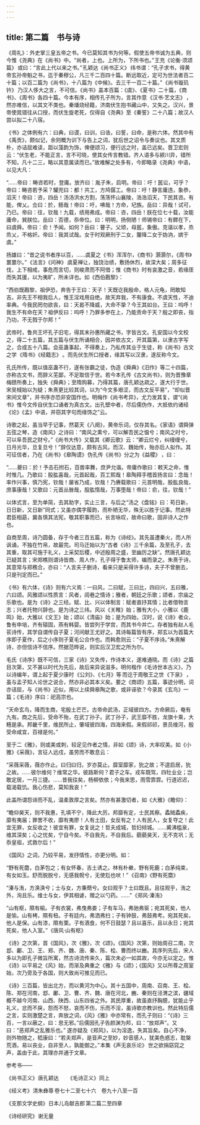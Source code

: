 ```yaml
---
---
---
```

title: 第二篇　书与诗
---



《周礼》：外史掌三皇五帝之书。今已莫知其书为何等。假使五帝书诚为五典，则今惟《尧典》在《尚书》中。“尚者，上也。上所为，下所书也。” 王充《论衡·须颂篇》 或曰：“言此上代以来之书。” 孔颖达《尚书正义》 纬书谓：“孔子求书，得黄帝玄孙帝魁之书，迄于秦穆公，凡三千二百四十篇。断远取近，定可为世法者百二十篇；以百二篇为《尚书》，十八篇为《中候》。去三千一百二十篇。” 《尚书璇玑钤》 乃汉人侈大之言，不可信。《尚书》盖本百篇：《虞》、《夏书》二十篇，《商书》、《周书》各四十篇。今本有序，相传孔子所为，言其作意 《汉书·艺文志》 ，然亦难信，以其文不类也。秦燔烧经籍，济南伏生抱书藏山中，又失之。汉兴，景帝使晁错往从口授，而伏生旋老死，仅得自《尧典》至《秦誓》二十八篇；故汉人尝以拟二十八宿。

《书》之体例有六：曰典，曰谟，曰训，曰诰，曰誓，曰命，是称六体。然其中有《禹贡》，颇似记，余则概为训下与告上之词，犹后世之诏令与奏议也。其文质朴，亦诘屈难读，距以藻韵为饰，俾便颂习，便行远之时，盖已远矣。晋卫宏则云：“伏生老，不能正言，言不可晓，使其女传言教错。齐人语多与颍川异，错所不知，凡十二三，略以其意属读而已。”故难解之处多有，今即略录《尧典》中语，以见大凡：

“……帝曰：畴咨若时，登庸。放齐曰：胤子朱，启明。帝曰：吁！嚚讼，可乎？帝曰：畴咨若予采？驩兜曰：都！共工，方鸠僝工。帝曰：吁！静言庸违，象恭，滔天！帝曰：咨，四岳！汤汤洪水方割，荡荡怀山襄陵，浩浩滔天，下民其咨。有能，俾乂。佥曰：於，鲧哉！帝曰：吁，咈哉！方命，圮族。岳曰：异哉！试可，乃已。帝曰：往，钦哉！九载，绩用弗成。帝曰：咨，四岳！朕在位七十载，汝能庸命，巽朕位。岳曰：否德，忝帝位。曰：明明，扬侧陋！师锡帝曰：有鳏在下，曰虞舜。帝曰：俞！予闻。如何？岳曰：瞽子。父顽，母嚚，象傲。克谐以孝，烝烝乂，不格奸。帝曰：我其试哉。女于时观厥刑于二女，釐降二女于妫汭，嫔于虞。”

扬雄曰：“昔之说书者序以百，……虞夏之《书》浑浑尔，《商书》灏灏尔，《周书》噩噩尔。” 《法言》《问神》 虞夏禅让，独饶治绩，敷扬休烈，故深大矣；周多征伐，上下相戒，事危而言切，则峻肃而不阿借；惟《商书》时有哀激之音，若缘厓而失其援，以为夷旷，所未详也。如《西伯戡黎》：

“西伯既戡黎，祖伊恐，奔告于王曰：天子！天既讫我殷命，格人元龟，罔敢知吉。非先王不相我后人，惟王淫戏用自绝。故天弃我，不有康食。不虞天性，不迪率典。今我民罔勿欲丧，曰：天曷不降威，大命不挚？今王其如台。王曰：呜呼！我生不有命在天？祖伊反曰：呜呼！乃罪多参在上，乃能责命于天？殷之即丧，指乃功，不无戮于尔邦！”

武帝时，鲁共王坏孔子旧宅，得其末孙惠所藏之书，字皆古文。孔安国以今文校之，得二十五篇，其五篇与伏生所诵相合，因并依古文，开其篇第，以隶古字写之，合成五十八篇。会巫蛊事起，不得奏上，乃私传其业于生徒，称《尚书》古文之学 《隋书》《经籍志》 。而先伏生所口授者，缘其写以汉隶，遂反称今文。

孔氏所传，既以值巫蛊不行，遂有张霸之徒，伪造《舜典》《汨作》等二十四篇，亦称古文书，而辞义芜鄙，不足取信于世。若今本孔传《古文尚书》，则为晋豫章梅赜所奏上，独失《舜典》；至隋购募，乃得其篇，唐孔颖达疏之，遂大行于世。宋吴棫始以为疑；朱熹更比较其词，以为“今文多艰涩，而古文反平易”，“却似晋宋间文章”，并书序亦恐非安国作也。明梅作《尚书考异》，尤力发其复，谓“《尚书》惟今文传自伏生口诵者为真古文。出孔壁中者，尽后儒伪作，大抵依约诸经《论》《孟》中语，并窃其字句而缘饰之”云。

诗歌之起，虽当早于记事，然葛天《八阕》，黄帝乐词，仅存其名。《家语》谓舜弹五弦之琴，造《南风》之诗曰：“南风之熏兮，可以解吾民之愠兮；南风之时兮，可以阜吾民之财兮。”《尚书大传》又载其《卿云歌》云：“卿云烂兮，纠缦缦兮，日月光华，旦复旦兮！”辞仅达意，颇有古风，而汉、魏始传，殆亦后人拟作。其可征信者，乃在《尚书》《皋陶谟》 伪孔传《尚书》分之为《益稷》 ，曰：

“……夔曰：於！予击石拊石，百兽率舞，庶尹允谐。帝庸作歌曰：敕天之命，惟时惟几。乃歌曰：股肱喜哉，元首起哉，百工熙哉！皋陶拜手稽首扬言曰：念哉！率作兴事，慎乃宪，钦哉！屡省乃成，钦哉！乃赓载歌曰：元首明哉，股肱良哉，庶事康哉！又歌曰：元首丛脞哉，股肱惰哉，万事堕哉！帝曰：俞，往，钦哉！”

以体式言，至为单简，去其助字，实止三言，与后之“汤之《盘铭》曰：苟日新，日日新，又日新”同式；又虽亦偶字履韵，而朴陋无华，殊无以胜于记事。然此特君臣相勗，冀各慎其法宪，敬其职事而已，长言咏叹，故命曰歌，固非诗人之作也。

自商至周，诗乃圆备，存于今者三百五篇，称为《诗经》。其先虽遭秦火，而人所讽诵，不独在竹帛，故最完。司马迁始以为“古者《诗》三千余篇，及至孔子，去其重，取其可施于礼义，上采契后稷，中述殷周之盛，至幽厉之缺”。然唐孔颖达已疑其言；宋郑樵则谓诗皆商、周人作，孔子得于鲁太师，编而录之。朱熹于诗，其意常与郑樵合，亦曰：“人言夫子删诗，看来只是采得许多诗，夫子不曾删去，只是刊定而已。”

《书》有六体，《诗》则有六义焉：一曰风，二曰赋，三曰比，四曰兴，五曰雅，六曰颂。风雅颂以性质言：风者，闾巷之情诗；雅者，朝廷之乐歌；颂者，宗庙之乐歌也。是为《诗》之三经。赋、比、兴以体制言：赋者直抒其情；比者借物言志；兴者托物兴辞也。是为诗之三纬。风以《关睢》始；雅有大小，小雅以《鹿鸣》始，大雅以《文王》始；颂以《清庙》始；是为四始，汉时，说《诗》者众，鲁有申培，齐有辕固，燕有韩婴。皆尝列于学宫，而其书今并亡。存者独有赵人毛苌诗传，其学自谓传自子夏；河间献王尤好之。其诗每篇皆有序，郑玄以为首篇大序即子夏作，后之小序则子夏毛公合作也。而韩愈则云：“子夏不序诗。”朱熹解诗，亦但信诗不信序。然据范晔说，则实后汉卫宏之所为尔。

毛氏《诗序》既不可信，三家《诗》又失传，作诗本义，遂难通晓。而《诗》之篇目次第，又不甚以时代为先后，故后来异说滋多。明何楷作《毛诗世本古义》，乃以诗编年，谓上起于夏少康时 《公刘》、《七月》等 而讫于周敬王之世 《下泉》 ，虽与孟子知人论世之说合，然亦非必其本义矣。要之《商颂》五篇，事迹分明，词亦诘屈，与《尚书》近似，用以上续舜皋陶之歌，或非诬欤？今录其《玄鸟》一篇；《毛诗》序曰：祀高宗也。

“天命玄鸟，降而生商，宅殷土芒芒。古帝命武汤，正域彼四方。方命厥后，奄有九有。商之先后，受命不殆，在武丁孙子。武丁孙子，武王靡不胜，龙旗十乘，大糦是承。邦畿千里，维民所止，肇域彼四海，四海来假。来假祁祁，景员维河，殷受命咸宜，百禄是何。”

至于二《雅》，则或美或刺，较足见作者之情，非如《颂》诗，大率叹美。如《小雅》《采薇》，言征人远戍，虽劳而不敢息云：

“采薇采薇，薇亦作止。曰归曰归，岁亦莫止。靡室靡家，狁之故；不遑启居，狁之故。……彼尔维何？维常之华。彼路斯何？君子之车。戎车既驾，四牡业业；岂敢定居，一月三捷。……昔我往矣，杨柳依依；今我来思，雨雪霏霏。行道迟迟，载渴载饥。我心伤悲，莫知我哀！”

此盖所谓怨诽而不乱，温柔敦厚之言矣。然亦有甚激切者，如《大雅》《瞻仰》：

“瞻仰昊天，则不我惠，孔填不宁，降此大厉。邦靡有定，士民其瘵。蟊贼蟊疾，靡有夷届；罪罟不收，靡有夷廖！人有土田，女反有之！人有民人，女复夺之！此宜无罪，女反收之！彼宜有罪，女复说之！哲夫成城，哲妇倾城。……觱沸槛泉，维其深矣；心之忧矣，宁自今矣。不自我先，不自我后。藐藐昊天，无不克巩；无忝皇祖，式救尔后！”

《国风》之词，乃较平易，发抒情性，亦更分明。如：

“野有死麕，白茅包之；有女怀春，吉土诱之。林有朴樕，野有死鹿；白茅纯束，有女如玉。舒而脱脱兮，无感我帨兮，无使尨也吠！” 《召南》《野有死麕》 

“溱与洧，方涣涣兮；士与女，方秉蕳兮。女曰观乎？士曰既且。且往观乎，洧之外，洵且乐。维士与女，伊其相谑，赠之以勺药。……” 《郑风·溱洧》 

“山有枢，隰有榆。子有衣裳，弗曳弗娄；子有车马，弗驰弗驱；宛其死矣，他人是愉。山有栲，隰有杻。子有廷内，弗洒弗扫；子有钟鼓，弗鼓弗考。宛其死矣，他人是保。山有漆，隰有栗。子有酒食，何不日鼓瑟？且以喜乐，且以永日；宛其死矣，他人入室。” 《唐风·山有枢》 

《诗》之次第，首《国风》，次《雅》，次《颂》。《国风》次第，则始周召二南，次邶、鄘、卫、王、郑、齐、魏、唐、秦、陈、桧、曹而终以豳。其序列先后，宋人多以为即孔子微旨所寓，然古诗流传来久，篇次未必一如其故，今亦无以定之。惟《诗》以平易之《风》始，而渐及典重之《雅》与《颂》；《国风》又以所尊之周室始，次乃旁及于各国，则大致尚可推见而已。

《诗》三百篇，皆出北方，而以黄河为中心。其十五国中，周南、召南、王、桧、陈、郑在河南，邶、鄘、卫、曹、齐、魏、唐在河北，豳、秦则在泾渭之滨，疆域概不越今河南、山西、陕西、山东四省之外。其民厚重，故虽直抒胸臆，犹能止乎礼义，忿而不戾，怨而不怒，哀而不伤，乐而不淫，虽诗歌亦教训也。然此特后儒之言，实则激楚之言，奔放之词，《风》《雅》中亦常有，而孔子则曰：“《诗》三百，一言以蔽之，曰：思无邪。”后儒因孔子告颜渊为邦，曰：“放郑声”。又曰：“恶郑声之乱雅乐也。” 遂亦疑及《郑风》，以为淫逸，失其旨矣。自心不净，则外物随之，嵇康曰：“若夫郑声，是音声之至妙，妙音感人，犹美色惑志，耽槃荒酒，易以丧业，自非至人，孰能御之。” 本集《声无哀乐论》 世之欲捐窈窕之声，盖由于此，其理亦并通于文章。

参考书——

《尚书正义》 唐孔颖达 　　《毛诗正义》 同上 

《经义考》 清朱彝尊 卷七十二至七十六　卷九十八至一百

《支那文学史纲》 日本儿岛献吉郎 第二篇二至四章

《诗经研究》 谢无量